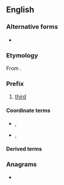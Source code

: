 {{also|trito|tritò}}
==English==

===Alternative forms===
* {{l|en|trit-}}

===Etymology===
From {{cog|grc|τρίτος||third (of three or more)}}.

===Prefix===
{{head|en|prefixes}}

# [[third]]

====Coordinate terms====
* {{l|en|proto-}}, {{l|en|prot-}}
* {{l|en|deutero-}}, {{l|en|deuter-}}

====Derived terms====
{{prefixsee|en}}

===Anagrams===
* {{anagrams|en|a=iortt|Torit|torit}}